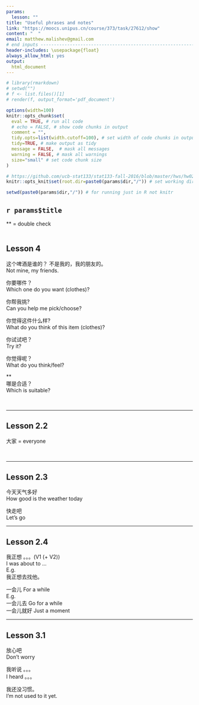 ```yaml
---
params:
  lesson: ""   
title: "Useful phrases and notes"        
link: "https://moocs.unipus.cn/course/373/task/27612/show"
content: "  "
email: matthew.malishev@gmail.com    
# end inputs ---------------------------------------------------------------
header-includes: \usepackage{float}
always_allow_html: yes
output:
  html_document  
---
```

  
```r
# library(rmarkdown)
# setwd("")
# f <- list.files()[1]
# render(f, output_format='pdf_document')
```

```r
options(width=100)
knitr::opts_chunk$set(
  eval = TRUE, # run all code
  # echo = FALSE, # show code chunks in output 
  comment = "",
  tidy.opts=list(width.cutoff=100), # set width of code chunks in output
  tidy=TRUE, # make output as tidy
  message = FALSE,  # mask all messages
  warning = FALSE, # mask all warnings 
  size="small" # set code chunk size
)

# https://github.com/ucb-stat133/stat133-fall-2016/blob/master/hws/hw02-tables-ggplot.Rmd
knitr::opts_knit$set(root.dir=paste0(params$dir,"/")) # set working dir

setwd(paste0(params$dir,"/")) # for running just in R not knitr
```


<!-- ____________________________________________________________________________ -->
  <!-- ____________________________________________________________________________ -->
  <!-- ____________________________________________________________________________ -->
  <!-- start body -->  
  
## `r params$title`      
** = double check  
\  

## Lesson 4    

这个啤酒是谁的？
不是我的，我的朋友的。   
Not mine, my friends.  
  
你要哪件？  
Which one do you want (clothes)?    

你帮我挑?   
Can you help me pick/choose?    

你觉得这件什么样?  
What do you think of this item (clothes)?    

你试试吧？  
Try it?    

你觉得呢？   
What do you think/feel?  

**  
哪是合适？     
Which is suitable?  


\  

******      

## Lesson 2.2  

大家 = everyone     

\  

******      

## Lesson 2.3  

今天天气多好   
How good is the weather today  

快走吧  
Let's go  

******  

## Lesson 2.4  

我正想 。。。(V1 (+ V2))  
I was about to ...   
E.g.  
我正想去找他。  

一会儿 
For a while   
E.g.   
一会儿去  Go for a while   
一会儿就好 Just a moment   

******  

## Lesson 3.1    
  
放心吧    
Don't worry    

我听说 。。。  
I heard 。。。   

我还没习惯。   
I'm not used to it yet.  









  